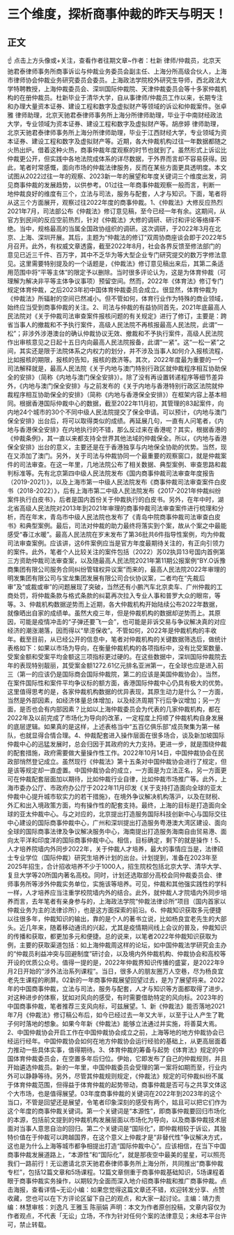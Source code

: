 # 三个维度，探析商事仲裁的昨天与明天！
## 正文
☝ 点击上方头像或+关注，查看作者往期文章~作者：杜新 律师/仲裁员，北京天驰君泰律师事务所商事诉讼与仲裁业务委员会副主任、上海分所高级合伙人，上海市律师协会仲裁业务研究委员会委员。上海政法学院校外研究生导师，西北政法大学特聘教授，上海仲裁委员会、深圳国际仲裁院、天津仲裁委员会等十多家仲裁机构的在册仲裁员。杜新毕业于清华大学，自从事律师/仲裁员工作以来，长期专注和办理大量资本证券、建设工程和数字及虚拟财产等领域的诉讼和仲裁案件。张卓雅 律师助理，北京天驰君泰律师事务所上海分所律师助理，毕业于中南财经政法大学，专业领域为资本证券、建设工程和数字及虚拟财产等。胡彦婷 律师助理，北京天驰君泰律师事务所上海分所律师助理，毕业于江西财经大学，专业领域为资本证券、建设工程和数字及虚拟财产等。近期，各大仲裁机构过往一年数据都随之火热出炉。借着这种火热，商事仲裁年度观察的时节也就到了。虽然形式上诉讼比仲裁更公开，但实践中各地法院成体系的详尽数据，于外界而言却不容易获得。因此，笔者时常感慨，面向市场的仲裁法律服务，反而在某些方面更具透明度。本文试图从2022过往一年的观察、2023新一年的展望和年度关键词三个维度出发，洞见商事仲裁的发展趋势，以供参考。01过往一年商事仲裁观察一般而言，判断一地仲裁良好的维度有三个，立法与司法，服务与配套，人才与知识。下面，笔者将从这三个方面展开，观察过往2022年度的商事仲裁。1、《仲裁法》大修反应热烈2021年7月，司法部公布《仲裁法》修订意见稿，至今已经一年有余。这期间，从官方到民间的反应空前热烈，针对《仲裁法》大修的调研、研讨和评论等络绎不绝。当中，规格最高的当属全国政协组织的调研。这次调研，于2022年3月在北京、上海、深圳开展。其后，主题为“仲裁法的修订”双周协商座谈会即于2022年5月召开。此外，有权威文章透露，截至2022年8月，社会各界反馈至修法部门的意见已近三千件、百万字，其中不乏华为等大型企业专门研究提交的数万字修法意见。这里需要特别提及的一个话题是，《仲裁法》修订意见稿出来后，其第二条适用范围中将“平等主体”的限定予以删除。当时很多评论认为，这是为体育仲裁（可理解为解决非平等主体争议事项）预留空间。然而，2022年《体育法》修订专门规定体育仲裁，之后2023年初中国体育仲裁委员会成立。很显然，体育仲裁为《仲裁法》所辐射的空间已然减小。但不管如何，体育行业作为特殊的商业领域，始终应当受到商事仲裁的关注。2、司法与仲裁的有益协同首先，2021年底最高人民法院对《关于仲裁司法审查案件报核问题的有关规定》进行了修订，主要是：跨省当事人的撤裁和不予执行案件，高级人民法院不再核报最高人民法院，此谓“一松”；非涉外涉港澳台的确认仲裁协议无效、撤裁和不予执行案件，高级人民法院作出审核意见之日起十五日内向最高人民法院报备，此谓“一紧”。这“一松一紧”之间，其实还是限于法院体系之内权力的划分，并不涉及当事人如何介入报核流程，比如报核的期限，报核的告知，报核的救济等。其次，2022年度最为重要的一个司法解释就是，最高人民法院《关于内地与澳门特别行政区就仲裁程序相互协助保全的安排》（简称《内地与澳门保全安排》）。除了没有再设置转递程序等细节差异外，《内地与澳门保全安排》与之前发布的《关于内地与香港特别行政区法院就仲裁程序相互协助保全的安排》（简称《内地与香港保全安排》）在框架内容上基本相同。根据香港国际仲裁中心的数据，截至2022年11月初，其管理的83起案件，向内地24个城市的30个不同中级人民法院提交了保全申请。可以预计，《内地与澳门保全安排》出台后，将可以取得类似的成绩。再延展几句，一直有人问笔者，《内地与香港保全安排》在内地执行的不错，那么反过来在香港呢？其实，根据香港的《仲裁条例》，其一直以来都支持全世界其他法域的仲裁保全。所以，《内地与香港保全安排》出台的意义，主要还是在于香港独享与内地保全协助的优势。当然，现在又添加了澳门。另外，关于司法与仲裁协同一个最重要的观察窗口，就是仲裁案件的司法审查。在这一年里，几地法院公布了相关数据、典型案例、审查思路和裁判标准等。先有北京第四中级人民法院发布《国内商事仲裁司法审查年度报告（2019-2021）》，以及上海市第一中级人民法院发布《商事仲裁司法审查案件白皮书（2018-2022）》，后有上海市第二中级人民法院发布《2017-2021年仲裁纠纷案件执行白皮书》，后者是国内首份关于仲裁执行的白皮书。另外，在年中时，湖北省高级人民法院对2013年到2021年审理的商事仲裁司法审查案件进行梳理和分析，而在年末，青岛市中级人民法院也发布了《青岛中院商事仲裁司法审查白皮书》和典型案例。最后，司法对仲裁的助力最终将落实到个案，故从个案之中最能感受“春江水暖”。最高人民法院在岁末发布了第36批共6件指导性案例，均为仲裁司法审查案例。应该讲，这6件案例应当是官方年度最期待关注的，有正向引领力的案件。此外，笔者个人比较关注的案件包括（2022）苏02执异13号国内首例第三方资助仲裁司法审查案，以及随最高人民法院2021年第11期公报案例“BY.O诉豫商集团有限公司服务合同纠纷管辖权异议案”而来的，最高人民法院2022年审理的明发集团有限公司与宝龙集团发展有限公司合伙协议案，二者均在“先裁后审”及“或裁或审”的问题展现了突破，当然还有小鹏汽车北京卖车、广州仲裁的工商处罚，将仲裁条款与格式条款的纠葛再次拉入专业人事和普罗大众的眼帘，等等。3、仲裁机构数据逆势而上近期，各大仲裁机构开始陆续公布2022年数据，就像晒出自家的成绩单。虽然大疫三年，但是仲裁机构的数据却逆势而上。其原因，可能是疫情冲击的“子弹还要飞一会”，也可能是非诉交易与争议解决真的对应经济的潮涨潮落，因而得以“旱涝保收”。不管如何，2022年是仲裁机构的丰收年。截至目前，从已经公开的信息中，笔者对仲裁机构的关键数据筛选后，做统计表格如下：如果以市场为导向，在衡量仲裁机构的各项指标中，没有比受案数量、受案金额和受案平均金额这三项指标更过硬的。在这些数据中，深圳国际仲裁院去年的表现特别靓丽，其受案金额1272.61亿元排名亚洲第一，在全球也应是进入前三（第一的应该仍是国际商会国际仲裁院，第二的应该是美国仲裁协会）。当然，在案件国际性和案件平均争议标的额方面，香港国际仲裁中心仍具有极大的优势。这里值得思考的是，各家仲裁机构数据的优异表现，其原生动力是什么？一方面，当然是外部因素，如经济体量总体增加，以及经济周期下行后争议增加；另一方面，是否也会有内部因素？比如以上海仲裁委员会为代表的几家仲裁机构，都在2022年及以前完成了市场化为导向的改革，一定程度上捋顺了仲裁机构自身发展的底层逻辑。如果真的是这样，上述表格当中“五百亿俱乐部”成员聚集为第一梯队，也就显得合情合理。4、仲裁配套进入操作层面在很多场合，谈及新加坡国际仲裁中心的迅猛发展时，总会归因于其政府的大力支持。更进一步，就是围绕仲裁的配套措施，政府需要做大量操作性工作。2022年10月14日，中国仲裁协会在民政部悄然登记成立。虽然现行《仲裁法》第十五条对中国仲裁协会进行了规定，但是该等规定却一直虚置。中国仲裁协会的成立，一方面是为立法正名，另一方面更可在仲裁配套层面加以期待，比如仲裁行业自律，比如仲裁市场推广等。此外，上海市委办公厅、市政府办公厅于2022年11月印发《关于支持打造面向全球的亚太仲裁中心提升城市软实力的若干措施》，在境外争议解决机构落沪，以及在财税、外汇和出入境政策方面，均有操作性的配套支持。最终，上海的目标是打造面向全球的亚太仲裁中心。与之对应的，北京提出打造服务国际科技创新中心与国际交往中心建设的国际商事仲裁中心，广州和深圳提出打造服务粤港澳大湾区建设、面向全球的国际商事法律及争议解决服务中心，海南提出打造服务海南自由贸易港、面向太平洋和印度洋的国际商事仲裁中心。相信，目标确定，剩下的就是操作！5、人才培养院墙内外同步2022年，关于仲裁人才培养，最大的事情应当是，法律硕士专业学位（国际仲裁）研究生培养计划的出台。计划提到，准备在2023年至2025年招生，合计招收培养不少于1000人，招生院校包括北京大学、清华大学、复旦大学等20所国内著名高校。同时，计划还选取部分高校会同仲裁委员会、律师事务所等涉外仲裁实务单位，实施该等培养。可见，仲裁和其他强实践性的学科一样，人才培养应当注重学校院墙内外的结合。此外，就仲裁人才院墙内外同步培养而言，去年笔者有亲身参与的，上海政法学院“仲裁法律诊所”项目（国内首家以仲裁业务为主的法律诊所），也是这方面探索的前沿。6、仲裁知识获取多元便捷以往很多年，仲裁知识的输出，靠的是个人的著书立说，比如杨良宜老先生的大部头。近几年来，随着移动通讯的兴起，尤其是疫情期间线上会议的普及，仲裁知识的传播和获取，都更加多元和便捷。总的说来，以笔者2022年仲裁知识获取为例，主要的获取渠道包括：如上海仲裁周这样的论坛，如中国仲裁法学研究会主办的“仲裁员利益冲突与回避制度”研讨会，以及境内外仲裁机构、仲裁协会和高校等开设的优质公众号。值得一提的是，2022年仲裁界知识传播的盛宴，是2022年9月2日开始的“涉外法治系列课程”。当日，很多人的朋友圈万人空巷，尽为杨良宜老先生课程的刷屏。02新的一年商事仲裁展望回望过去，是为了展望将来。2022年的中国商事仲裁，立法与司法，服务与配套，人才与知识等方面都取得了进步。对这种进步的体察，犹如对风向的感受，有时需要借助特定的风向标。2023年的中国商事仲裁，笔者推荐三支风向标，可兹展望。1、新《仲裁法》能否落地2021年7月《仲裁法》修订稿公布后，如今已经过去一年又大半，以至于让人产生了靴子何时落地的想象。如果今年新《仲裁法》能够立法通过并实施，将善莫大焉。2、中国仲裁协会开启工作在中国仲裁协会成立之前，上海等地的地方仲裁协会已经运行经年。中国仲裁协会如何在地方仲裁协会运行经验的基础上，从更高层面着力推动一些具体实事，值得期待。3、体育仲裁的筹备与起势《体育法》规定的中国体育仲裁委员会，在空置多年后归位。伊始，它即发布了自己的仲裁规则，并且开始遴选仲裁员。新的一年里，中国仲裁委员会受理的第一案将如期而至，行业内外可以静静等待。另外，尽管其仲裁规则规定，《仲裁法》规定的可仲裁纠纷不属于体育仲裁范围，但得益于体育仲裁的起势带动，商事仲裁是否可与之共享文体这个大市场，也是值得展望。03年度商事仲裁的关键词在2022年到2023年的这个当口，不管是回望还是展望，令笔者印象深刻的感受有两个，姑且可以把它们作为这个年度的商事仲裁关键词。第一个关键词是“本源性”，即商事仲裁要回归市场化的本源，包括前文提到的仲裁机构发展层面以市场化为导向，以及商事仲裁技术层面对当事人意思自治的回归。第二个关键词是“国际化”，即仲裁相较于诉讼，其独特价值在于仲裁可以跨越国界，在这个意义上仲裁才是“非替代性”争议解决方式，这也是为什么上海等城市都争相提出打造“国际仲裁中心”。应该相信，在当下中国商事仲裁发展道路上，“本源性”和“国际化”，就是那夜空中最美的星星，可以照亮我们一路前行！无讼邀请北京天驰君泰律师事务所上海分所，共同推出“商事仲裁专栏”，包括12篇文章和5场课程。12篇文章侧重于商事仲裁基础知识，5场课程着眼于商事仲裁实务操作，以期较为全面而深入地介绍商事仲裁和推广商事仲裁。点击海报，查看详情~无讼小编：如果您觉得这篇文章还不错，欢迎转发分享、点赞收藏，您也可以在下方评论区留下自己的观点，和大家一起讨论。主编：靖力责编：林慧审核：刘逸凡 王雅玉 陈丽娟 声明：本文为作者原创投稿，文章内容仅为作者观点，不代表「无讼」立场，不作为针对任何个案的法律意见；未经本平台许可，禁止转载。